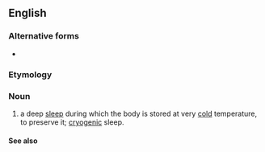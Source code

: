 {{also|cold sleep}}
==English==

===Alternative forms===
* {{alter|en|cold sleep}}

===Etymology===
{{compound|en|cold|sleep}}

===Noun===
{{en-noun|-}}

# a deep [[sleep]] during which the body is stored at very [[cold]] temperature, to preserve it; [[cryogenic]] sleep.

====See also====
{{col3|en|
|hibernation
|aestivation
|torpor
|comatose
|[[vegetative]] state
|catatonic
|[[cryogenic]] state
|suspended animation
|hypersleep
}}